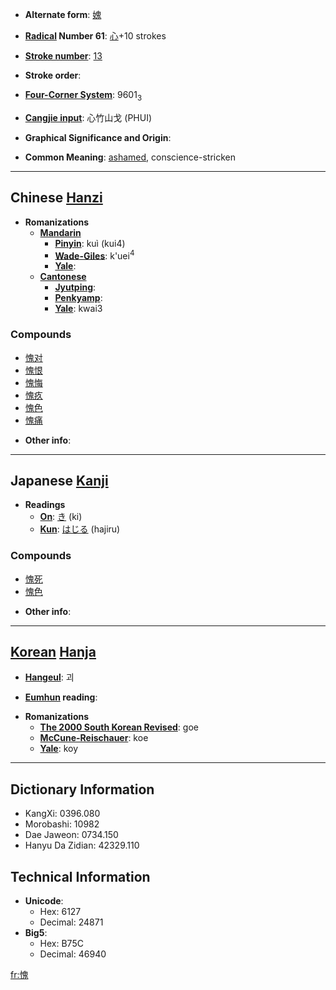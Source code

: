 * '''Alternate form''': [[媿]]

* '''[[Wiktionary:Chinese radical index| Radical]] Number 61''': [[Wiktionary:Chinese radical index 心|心]]+10 strokes

* '''[[Wiktionary:Chinese total strokes index|Stroke number]]''': [[Wiktionary:Chinese total strokes index 13|13]]

* '''Stroke order''': 

* '''[[Wiktionary:Chinese four corner index|Four-Corner System]]''': 9601<sub>3</sub>

* '''[[Wiktionary:Chinese Cangjie index|Cangjie input]]''': 心竹山戈 (PHUI)

* '''Graphical Significance and Origin''': 

* '''Common Meaning''': [[ashamed]], conscience-stricken

----

== Chinese [[Hanzi]] ==

* '''Romanizations'''
** '''[[Mandarin]]'''
*** '''[[Pinyin]]''': kuì (kui4)
*** '''[[Wade-Giles]]''': k'uei<sup>4</sup>
*** '''[[Yale]]''': 
** '''[[Cantonese]]'''
*** '''[[Jyutping]]''':
*** '''[[Penkyamp]]''': 
*** '''[[Yale]]''': kwai3

===Compounds===
*[[愧对]]
*[[愧恨]]
*[[愧悔]]
*[[愧疚]]
*[[愧色]]
*[[愧痛]]

* '''Other info''': 

----

== Japanese [[Kanji]] ==

* '''Readings'''
** '''[[On]]''': [[き]] (ki)
** '''[[Kun]]''': [[はじる]] (hajiru)

===Compounds===
*[[愧死]]
*[[愧色]]

* '''Other info''':  

----

== [[Korean]] [[Hanja]] ==

* '''[[Hangeul]]''': 괴

* '''[[Eumhun]] reading''': 

* '''Romanizations'''
** '''[[The 2000 South Korean Revised Romanization|The 2000 South Korean Revised]]''': goe
** '''[[McCune-Reischauer]]''': koe
** '''[[Yale]]''': koy

----

== Dictionary Information ==

* KangXi: 0396.080
* Morobashi: 10982
* Dae Jaweon: 0734.150
* Hanyu Da Zidian: 42329.110

== Technical Information ==

* '''Unicode''':
** Hex: 6127
** Decimal: 24871
* '''Big5''':
** Hex: B75C
** Decimal: 46940

[[fr:愧]]